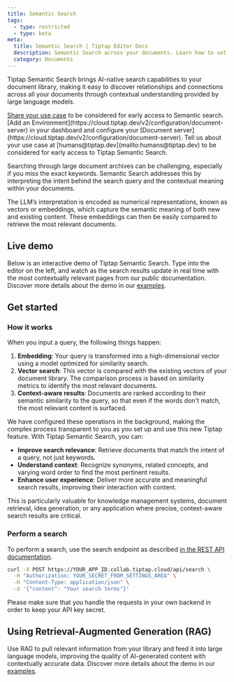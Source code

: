 ```yaml
---
title: Semantic Search
tags:
  - type: restricted
  - type: beta
meta:
  title: Semantic Search | Tiptap Editor Docs
  description: Semantic Search across your documents. Learn how to set up and use it here in the Docs!
  category: Documents
---
```



<EnterpriseCalloutAuto variant="semantic-search" renderMode="portal-sidebar" />

Tiptap Semantic Search brings AI-native search capabilities to your document library, making it easy to discover relationships and connections across all your documents through contextual understanding provided by large language models.

<Requirements>
    <RequirementItem label="1. Request access">
        <a href="https://tiptap-suite.notion.site/1b601ffa3ebc80a281a8ea0b03b19bdd?pvs=105">Share your use case</a> to be considered for early access to Semantic search.
    </RequirementItem>
    <RequirementItem label="2. Start Document server">
        [Add an Environment](https://cloud.tiptap.dev/v2/configuration/document-server) in your dashboard and configure your [Document server](https://cloud.tiptap.dev/v2/configuration/document-server).
    </RequirementItem>
    <RequirementItem label="3. Join Private Beta">
        Tell us about your use case at [humans@tiptap.dev](mailto:humans@tiptap.dev) to be considered for early access to Tiptap Semantic Search.
    </RequirementItem>
</Requirements>

Searching through large document archives can be challenging, especially if you miss the exact keywords. Semantic Search addresses this by interpreting the intent behind the search query and the contextual meaning within your documents. 

The LLM’s interpretation is encoded as numerical representations, known as vectors or embeddings, which capture the semantic meaning of both new and existing content. These embeddings can then be easily compared to retrieve the most relevant documents.

## Live demo

Below is an interactive demo of Tiptap Semantic Search. Type into the editor on the left, and watch as the search results update in real time with the most contextually relevant pages from our public documentation. Discover more details about the demo in our [examples](https://ai-demo.tiptap.dev/preview/Examples/SemanticSearch). 

<CodeDemo src="https://ai-demo.tiptap.dev/preview/Examples/SemanticSearch?hideSource=1" />

## Get started

### How it works

When you input a query, the following things happen:
1. **Embedding**: Your query is transformed into a high-dimensional vector using a model optimized for similarity search.
2. **Vector search**: This vector is compared with the existing vectors of your document library. The comparison process is based on similarity metrics to identify the most relevant documents.
3. **Context-aware results**: Documents are ranked according to their semantic similarity to the query, so that even if the words don't match, the most relevant content is surfaced.

We have configured these operations in the background, making the complex process transparent to you as you set up and use this new Tiptap feature. With Tiptap Semantic Search, you can: 

- **Improve search relevance**: Retrieve documents that match the intent of a query, not just keywords.
- **Understand context**: Recognize synonyms, related concepts, and varying word order to find the most pertinent results.
- **Enhance user experience**: Deliver more accurate and meaningful search results, improving their interaction with content.

This is particularly valuable for knowledge management systems, document retrieval, idea generation, or any application where precise, context-aware search results are critical.

### Perform a search

To perform a search, use the search endpoint as described [in the REST API documentation](/collaboration/documents/rest-api#search-documents).

```bash
curl -X POST https://YOUR_APP_ID.collab.tiptap.cloud/api/search \
  -H "Authorization: YOUR_SECRET_FROM_SETTINGS_AREA" \
  -H "Content-Type: application/json" \
  -d '{"content": "Your search terms"}'
```

<Callout title="Keeping your API key secret" variant="hint">
  Please make sure that you handle the requests in your own backend in order to keep your API key
  secret.
</Callout>


## Using Retrieval-Augmented Generation (RAG)

Use RAG to pull relevant information from your library and feed it into large language models, improving the quality of AI-generated content with contextually accurate data. Discover more details about the demo in our [examples](https://ai-demo.tiptap.dev/preview/Examples/RAG). 

<CodeDemo src="https://ai-demo.tiptap.dev/preview/Examples/RAG?hideSource=1" />
